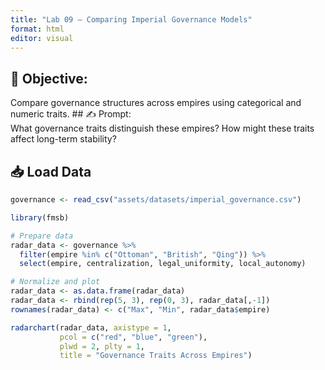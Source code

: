 ```yaml
---
title: "Lab 09 – Comparing Imperial Governance Models"
format: html
editor: visual
---
```


## 🧭 Objective:  
Compare governance structures across empires using categorical and numeric traits.
## ✍️ Prompt:  
What governance traits distinguish these empires? How might these traits affect long-term stability?

## 📥 Load Data
```r
governance <- read_csv("assets/datasets/imperial_governance.csv")

library(fmsb)

# Prepare data
radar_data <- governance %>%
  filter(empire %in% c("Ottoman", "British", "Qing")) %>%
  select(empire, centralization, legal_uniformity, local_autonomy)

# Normalize and plot
radar_data <- as.data.frame(radar_data)
radar_data <- rbind(rep(5, 3), rep(0, 3), radar_data[,-1])
rownames(radar_data) <- c("Max", "Min", radar_data$empire)

radarchart(radar_data, axistype = 1,
           pcol = c("red", "blue", "green"),
           plwd = 2, plty = 1,
           title = "Governance Traits Across Empires")
```
